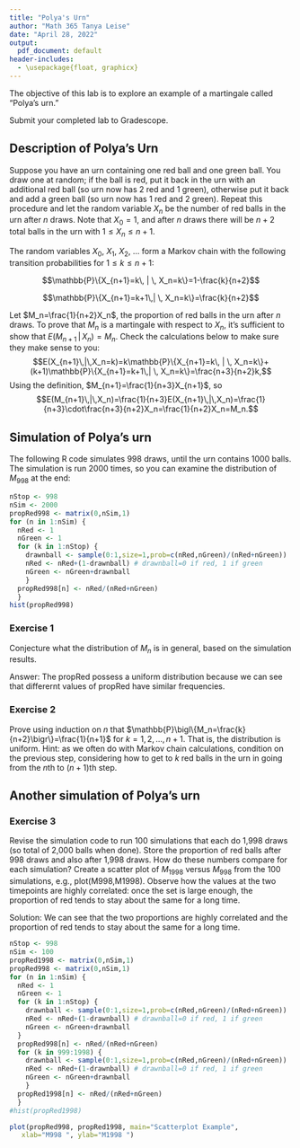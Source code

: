 ```yaml
---
title: "Polya's Urn"
author: "Math 365 Tanya Leise"
date: "April 28, 2022"
output:
  pdf_document: default
header-includes:
  - \usepackage{float, graphicx}
---
```


The objective of this lab is to explore an example of a martingale called "Polya's urn."

Submit your completed lab to Gradescope.

## Description of Polya's Urn

Suppose you have an urn containing one red ball and one green ball. You draw one at random; if the ball is red, put it back in the urn with an additional red ball (so urn now has 2 red and 1 green), otherwise put it back and add a green ball (so urn now has 1 red and 2 green). Repeat this procedure and let the random variable $X_n$ be the number of red balls in the urn after $n$ draws. Note that $X_0=1$, and after $n$ draws there will be $n+2$ total balls in the urn with $1\le X_n\le n+1$.

The random variables $X_0$, $X_1$, $X_2$, $\dots$ form a Markov chain with the following transition probabilities for $1\le k \le n+1$:

$$\mathbb{P}\{X_{n+1}=k\, | \, X_n=k\}=1-\frac{k}{n+2}$$

$$\mathbb{P}\{X_{n+1}=k+1\,| \, X_n=k\}=\frac{k}{n+2}$$

Let $M_n=\frac{1}{n+2}X_n$, the proportion of red balls in the urn after $n$ draws. To prove that $M_n$ is a martingale with respect to $X_n$, it's sufficient to show that $E(M_{n+1}\,|\,X_n)=M_n$. Check the calculations below to make sure they make sense to you:
$$E(X_{n+1}\,|\,X_n=k)=k\mathbb{P}\{X_{n+1}=k\, | \, X_n=k\}+(k+1)\mathbb{P}\{X_{n+1}=k+1\,| \, X_n=k\}=\frac{n+3}{n+2}k,$$
Using the definition, $M_{n+1}=\frac{1}{n+3}X_{n+1}$, so
$$E(M_{n+1}\,|\,X_n)=\frac{1}{n+3}E(X_{n+1}\,|\,X_n)=\frac{1}{n+3}\cdot\frac{n+3}{n+2}X_n=\frac{1}{n+2}X_n=M_n.$$

## Simulation of Polya's urn

The following R code simulates 998 draws, until the urn contains 1000 balls. The simulation is run 2000 times, so you can examine the distribution of $M_{998}$ at the end:

```r
nStop <- 998
nSim <- 2000
propRed998 <- matrix(0,nSim,1)
for (n in 1:nSim) {
  nRed <- 1
  nGreen <- 1
  for (k in 1:nStop) {
    drawnball <- sample(0:1,size=1,prob=c(nRed,nGreen)/(nRed+nGreen))
    nRed <- nRed+(1-drawnball) # drawnball=0 if red, 1 if green
    nGreen <- nGreen+drawnball
    }
  propRed998[n] <- nRed/(nRed+nGreen)
  }
hist(propRed998)
```

### Exercise 1

Conjecture what the distribution of $M_n$ is in general, based on the simulation results.

Answer: The propRed possess a uniform distribution because we can see that differernt values of propRed have similar frequencies.

### Exercise 2

Prove using induction on $n$ that $\mathbb{P}\bigl\{M_n=\frac{k}{n+2}\bigr\}=\frac{1}{n+1}$ for $k=1,2,\dots,n+1$.
That is, the distribution is uniform. Hint: as we often do with Markov chain calculations, condition on the previous step, considering how to get to $k$ red balls in the urn in going from the $n$th to $(n+1)$th step.

\begin{figure}[H]
  \begin{center}
    \includegraphics[width=0.95\textwidth]{2.jpeg}
  \end{center}
  \caption{Ex 2}
  \label{Ex 2}
\end{figure}


## Another simulation of Polya's urn

### Exercise 3

Revise the simulation code to run 100 simulations that each do 1,998 draws (so total of 2,000 balls when done). Store the proportion of red balls after 998 draws and also after 1,998 draws. How do these numbers compare for each simulation? Create a scatter plot of $M_{1998}$ versus $M_{998}$ from the 100 simulations, e.g., plot(M998,M1998). Observe how the values at the two timepoints are highly correlated: once the set is large enough, the proportion of red tends to stay about the same for a long time.

Solution: We can see that the two proportions are highly correlated and the proportion of red tends to stay about the same for a long time.

```r
nStop <- 998
nSim <- 100
propRed1998 <- matrix(0,nSim,1)
propRed998 <- matrix(0,nSim,1)
for (n in 1:nSim) {
  nRed <- 1
  nGreen <- 1
  for (k in 1:nStop) {
    drawnball <- sample(0:1,size=1,prob=c(nRed,nGreen)/(nRed+nGreen))
    nRed <- nRed+(1-drawnball) # drawnball=0 if red, 1 if green
    nGreen <- nGreen+drawnball
  }
  propRed998[n] <- nRed/(nRed+nGreen)
  for (k in 999:1998) { 
    drawnball <- sample(0:1,size=1,prob=c(nRed,nGreen)/(nRed+nGreen))
    nRed <- nRed+(1-drawnball) # drawnball=0 if red, 1 if green
    nGreen <- nGreen+drawnball
    }
  propRed1998[n] <- nRed/(nRed+nGreen)
  }
#hist(propRed1998)

plot(propRed998, propRed1998, main="Scatterplot Example",
   xlab="M998 ", ylab="M1998 ")
```
